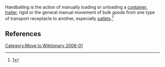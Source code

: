 [[Category:Move to Wiktionary 2008-01]]

Handballing is the action of manually loading or unloading a [[containerization|container]], [[semi trailer|trailer]], rigid or the general manual movement of bulk goods from one type of transport receptacle to another, especially [[pallets]].<ref>[http://www.woodsiderecycling.co.uk/cardboard_recycling/handball_collections/]</ref>


==References== 

<references/>